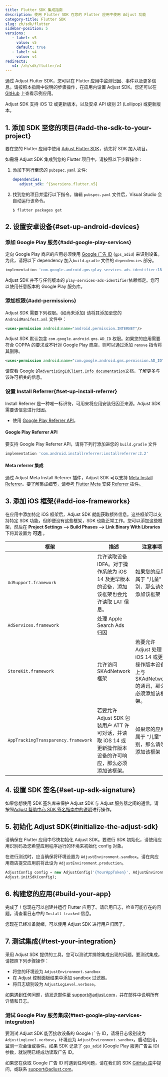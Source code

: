 ```yaml
---
title: Flutter SDK 集成指南
description: 使用 Flutter SDK 在您的 Flutter 应用中使用 Adjust 功能
category-title: Flutter SDK
slug: zh/sdk/flutter
sidebar-position: 5
versions:
   - label: v5
     value: v5
     default: true
   - label: v4
     value: v4
redirects:
   v4: /zh/sdk/flutter/v4
---
```


通过 Adjust Flutter SDK，您可以在 Flutter 应用中监测归因、事件以及更多信息。请按照本指南中说明的步骤操作，在应用内设置 Adjust SDK。您还可以在 [GitHub](https://github.com/adjust/flutter_sdk/tree/master/example) 上查看示例应用。

<Callout type="important">

Adjust SDK 支持 iOS 12 或更新版本，以及安卓 API 级别 21 (Lollipop) 或更新版本。

</Callout>

## 1. 添加 SDK 至您的项目{#add-the-sdk-to-your-project}

要在您的 Flutter 应用中使用 [Adjust Flutter SDK](https://github.com/adjust/flutter_sdk/releases)，请先将 SDK 加入项目。

如需将 Adjust SDK 集成到您的 Flutter 项目中，请按照以下步骤操作：

1. 添加下列行至您的 `pubspec.yaml` 文件:

   ```yaml
   dependencies:
      adjust_sdk: ^{$versions.flutter.v5}
   ```

1. 找到您的项目并运行以下指令。编辑 `pubspec.yaml` 文件后，Visual Studio 会自动运行该命令。

   ```console
   $ flutter packages get
   ```

## 2. 设置安卓设备{#set-up-android-devices}

### 添加 Google Play 服务{#add-google-play-services}

定向 Google Play 商店的应用必须使用 [Google 广告 ID](https://support.google.com/googleplay/android-developer/answer/6048248?hl=en) (`gps_adid`) 来识别设备。为此，请将以下 dependency 加入`build.gradle` 文件的 `dependencies` 部分。

```groovy
implementation 'com.google.android.gms:play-services-ads-identifier:18.1.0'
```

<Callout type="note">

Adjust SDK 并不与任何版本的 `play-services-ads-identifier`依赖绑定。您可以使用任意版本的 Google Play 服务库。

</Callout>

### 添加权限{#add-permissions}

Adjust SDK 需要下列权限。(如尚未添加) 请将其添加至您的 `AndroidManifest.xml` 文件中：

```xml
<uses-permission android:name="android.permission.INTERNET"/>
```

Adjust SDK 默认包含 `com.google.android.gms.AD_ID` 权限。如果您的应用需要符合 COPPA 的要求或不针对 Google Play 商店，则可以通过添加 `remove` 指令将其删除。

```xml
<uses-permission android:name="com.google.android.gms.permission.AD_ID" tools:node="remove"/>
```

<Callout type="seealso">

请查看 Google 的[`AdvertisingIdClient.Info documentation`](https://developers.google.com/android/reference/com/google/android/gms/ads/identifier/AdvertisingIdClient.Info#public-string-getid)文档，了解更多与该许可相关的信息。

</Callout>

### 设置 Install Referrer{#set-up-install-referrer}

Install Referrer 是一种唯一标识符，可用来将应用安装归因至来源。Adjust SDK 需要该信息进行归因。

- 使用 [Google Play Referrer API](https://developer.android.com/google/play/installreferrer)。

#### Google Play Referrer API

要支持 Google Play Referrer API，请将下列行添加进您的 `build.gradle` 文件

```groovy
implementation 'com.android.installreferrer:installreferrer:2.2'
```

#### Meta referrer 集成

通过 Adjust Meta Install Referrer 插件，Adjust SDK 可以支持 [Meta Install Referrer](https://developers.facebook.com/docs/app-ads/meta-install-referrer)。[要了解集成细节，请参考 Flutter Meta 安装 Referrer 插件。](/zh/sdk/flutter/plugins/meta-referrer-plugin)

## 3. 添加 iOS 框架{#add-ios-frameworks}

在应用中添加特定 iOS 框架后，Adjust SDK 就能获取额外信息。这些框架可以支持特定 SDK 功能，但即便没有这些框架，SDK 也能正常工作。您可以添加这些框架，然后在 **Project Settings --> Build Phases --> Link Binary With Libraries** 下将其设置为 **可选** 。

| 框架                                | 描述                                                                                                        | 注意事项                                                                                    |
| ----------------------------------- | ----------------------------------------------------------------------------------------------------------- | ------------------------------------------------------------------------------------------- |
| `AdSupport.framework`               | 允许读取设备 IDFA。对于操作系统为 iOS 14 及更早版本的设备，添加该框架也会允许读取 LAT 信息。                | 如果您的应用属于 "儿童" 类别，那么请勿添加该框架                                            |
| `AdServices.framework`              | 处理 Apple Search Ads 归因                                                                                  |                                                                                             |
| `StoreKit.framework`                | 允许访问 SKAdNetwork 框架                                                                                   | 若要允许 Adjust 处理 iOS 14 或更新操作版本设备上与 SKAdNetwork 的通讯，那么必须添加该框架。 |
| `AppTrackingTransparency.framework` | 若要允许 Adjust SDK 包装用户 ATT 许可对话，并读取 iOS 14 或更新操作版本设备的许可响应，那么必须添加该框架。 | 如果您的应用属于 "儿童" 类别，那么请勿添加该框架                                            |

## 4. 设置 SDK 签名{#set-up-sdk-signature}

如果您想使用 SDK 签名库来保护 Adjust SDK 与 Adjust 服务器之间的通信，请按照[Adjust 帮助中心 SDK 签名指南中的说明](https://help.adjust.com/zh/article/sdk-signature)进行操作。

## 5. 初始化 Adjust SDK{#initialize-the-adjust-sdk}

请确保在 Flutter 应用中尽快初始化 Adjust SDK。要进行 SDK 初始化，请使用应用识别码及您希望应用程序运行的环境来初始化 config 对象。

<Callout type="important">

在进行测试时，应当确保将环境设置为 `AdjustEnvironment.sandbox`。请在向应用商店提交应用前将此设为 `AdjustEnvironment.production`。

</Callout>

```dart
AdjustConfig config = new AdjustConfig('{YourAppToken}', AdjustEnvironment.sandbox);
Adjust.initSdk(config);
```

## 6. 构建您的应用{#build-your-app}

完成了！您现在可以创建并运行 Flutter 应用了。请启用日志，检查可能存在的问题。请查看日志中的 `Install tracked` 信息。

您现在已经准备就绪，可以使用 Adjust SDK 进行用户归因了。

## 7. 测试集成{#test-your-integration}

采用 Adjust SDK 提供的工具，您可以测试并排除集成出现的问题。要测试集成，请按照下列步骤操作：

- 将您的环境设为 `AdjustEnvironment.sandbox`
- 在 Adjust 控制面板结果中添加 sandbox 过滤器。
- 将日志级别设为 `AdjustLogLevel.verbose`。

<Callout type="tip">

如果遇到任何问题，请发送邮件至 [support@adjust.com](mailto:support@adjust.com)，并在邮件中说明所有详情和日志。

</Callout>

### 测试 Google Play 服务集成{#test-google-play-services-integration}

要测试 Adjust SDK 能否接收设备的 Google 广告 ID，请将日志级别设为 `AdjustLogLevel.verbose`，环境设为 `AdjustEnvironment.sandbox`。启动应用，监测一次会话或事件。如果 SDK 记录了 `gps_adid` (Google Play 服务广告主 ID) 参数，就说明已经成功读取广告 ID。

如果您在获取 Google 广告 ID 时遇到任何问题，请在我们的 SDK [GitHub 库](https://github.com/adjust/flutter_sdk)中提问，或联系 [support@adjust.com](mailto:support@adjust.com)。
